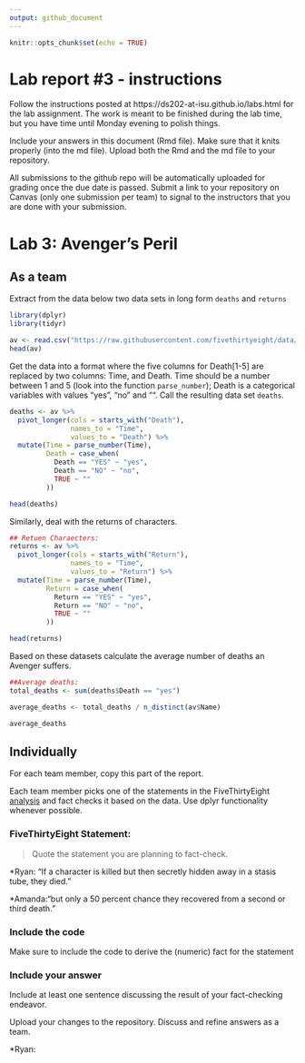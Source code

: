 ```yaml
---
output: github_document
---
```


<!-- README.md is generated from README.Rmd. Please edit the README.Rmd file -->


```r
knitr::opts_chunk$set(echo = TRUE)
```

# Lab report #3 - instructions

Follow the instructions posted at https://ds202-at-isu.github.io/labs.html for the lab assignment. The work is meant to be finished during the lab time, but you have time until Monday evening to polish things.

Include your answers in this document (Rmd file). Make sure that it knits properly (into the md file). Upload both the Rmd and the md file to your repository.  

All submissions to the github repo will be automatically uploaded for grading once the due date is passed.
Submit a link to your repository on Canvas (only one submission per team) to signal to the instructors that you are done with your submission.

# Lab 3: Avenger's Peril

## As a team

Extract from the data below two data sets in long form `deaths` and `returns`

```r
library(dplyr)
library(tidyr)

av <- read.csv("https://raw.githubusercontent.com/fivethirtyeight/data/master/avengers/avengers.csv", stringsAsFactors = FALSE)
head(av)
```

Get the data into a format where the five columns for Death[1-5] are replaced by two columns: Time, and Death. Time should be a number between 1 and 5 (look into the function `parse_number`); Death is a categorical variables with values "yes", "no" and "". Call the resulting data set `deaths`. 

```r
deaths <- av %>%
  pivot_longer(cols = starts_with("Death"),
               names_to = "Time",
               values_to = "Death") %>%
  mutate(Time = parse_number(Time),
         Death = case_when(
           Death == "YES" ~ "yes",
           Death == "NO" ~ "no",
           TRUE ~ ""
         ))

head(deaths)
```


Similarly, deal with the returns of characters.

```r
## Retuen Charaecters:
returns <- av %>%
  pivot_longer(cols = starts_with("Return"),
               names_to = "Time",
               values_to = "Return") %>%
  mutate(Time = parse_number(Time),
         Return = case_when(
           Return == "YES" ~ "yes",
           Return == "NO" ~ "no",
           TRUE ~ ""
         ))

head(returns)
```

Based on these datasets calculate the average number of deaths an Avenger suffers. 

```r
##Average deaths:
total_deaths <- sum(deaths$Death == "yes")

average_deaths <- total_deaths / n_distinct(av$Name)

average_deaths

```


## Individually

For each team member, copy this part of the report. 

Each team member picks one of the statements in the FiveThirtyEight [analysis](https://fivethirtyeight.com/features/avengers-death-comics-age-of-ultron/) and fact checks it based on the data. Use dplyr functionality whenever possible.

### FiveThirtyEight Statement:

> Quote the statement you are planning to fact-check.

*Ryan: "If a character is killed but then secretly hidden away in a stasis tube, they died."

*Amanda:"but only a 50 percent chance they recovered from a second or third death." 



### Include the code

Make sure to include the code to derive the (numeric) fact for the statement




### Include your answer

Include at least one sentence discussing the result of your fact-checking endeavor.

Upload your changes to the repository. Discuss and refine answers as a team.


*Ryan:
